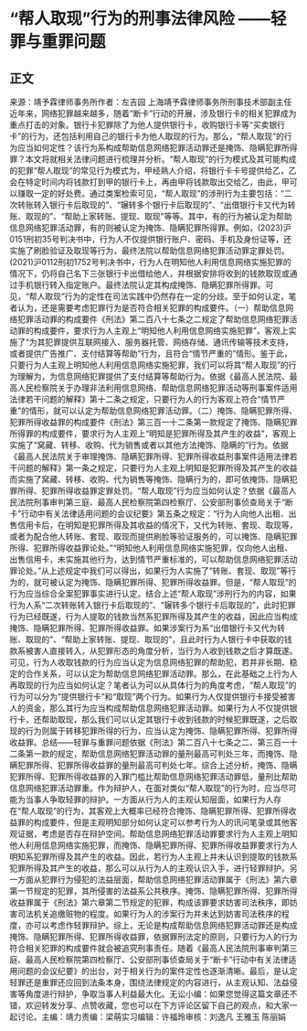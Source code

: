 # “帮人取现”行为的刑事法律风险 ——轻罪与重罪问题
## 正文
来源：靖予霖律师事务所作者：左吉园 上海靖予霖律师事务所刑事技术部副主任近年来，网络犯罪越来越多，随着“断卡”行动的开展，涉及银行卡的相关犯罪成为重点打击的对象。银行卡犯罪除了为他人提供银行卡，收购银行卡等“买卖银行卡”的行为，还包括利用自己的银行卡为他人取现的行为。那么，“帮人取现”的行为应当如何定性？该行为系构成帮助信息网络犯罪活动罪还是掩饰、隐瞒犯罪所得罪？本文将就相关法律问题进行梳理并分析。“帮人取现”的行为模式及其可能构成的犯罪“帮人取现”的常见行为模式为，甲经熟人介绍，将银行卡卡号提供给乙，乙会在特定时间内将钱款打到甲的银行卡上，再由甲将钱款取出交给乙，由此，甲可以赚取一定的好处费。通过类案检索可见，“帮人取现”的涉刑行为主要包括：“二次转账转入银行卡后取现的”、“辗转多个银行卡后取现的”、“出借银行卡又代为转账、取现的”、“帮助上家转账、提现、取现”等等。其中，有的行为被认定为帮助信息网络犯罪活动罪，有的则被认定为掩饰、隐瞒犯罪所得罪。例如，(2023)沪0151刑初35号判决书中，行为人不仅提供银行账户、密码、手机及身份证等，还实施了刷脸验证及取现等行为，最终法院以帮助信息网络犯罪活动罪定罪处罚。(2021)沪0112刑初1752号判决书中，行为人在明知他人利用信息网络实施犯罪的情况下，仍将自己名下三张银行卡出借给他人，并根据安排将收到的钱款取现或通过手机银行转入指定账户。最终法院认定其构成掩饰、隐瞒犯罪所得罪。可见，“帮人取现”行为的定性在司法实践中仍然存在一定的分歧。至于如何认定，笔者认为，还是需要考虑犯罪行为是否符合相关犯罪的构成要件。（一）帮助信息网络犯罪活动罪的构成要件《刑法》第二百八十七条之二规定了帮助信息网络犯罪活动罪的构成要件，要求行为人主观上“明知他人利用信息网络实施犯罪”，客观上实施了“为其犯罪提供互联网接入、服务器托管、网络存储、通讯传输等技术支持，或者提供广告推广、支付结算等帮助”行为，且符合“情节严重的”情形。鉴于此，只要行为人主观上明知他人利用信息网络实施犯罪，我们可以将其“帮人取现”的行为理解为，为信息网络犯罪提供了支付结算等帮助行为。依据《最高人民法院、最高人民检察院关于办理非法利用信息网络、帮助信息网络犯罪活动等刑事案件适用法律若干问题的解释》第十二条之规定，只要行为人的行为客观上符合“情节严重”的情形，就可以认定为帮助信息网络犯罪活动罪。（二）掩饰、隐瞒犯罪所得、犯罪所得收益罪的构成要件《刑法》第三百一十二条第一款规定了掩饰、隐瞒犯罪所得罪的构成要件，要求行为人主观上“明知是犯罪所得及其产生的收益”，客观上实施了“窝藏、转移、收购、代为销售或者以其他方法掩饰、隐瞒的”行为。依据《最高人民法院关于审理掩饰、隐瞒犯罪所得、犯罪所得收益刑事案件适用法律若干问题的解释》第一条之规定，只要行为人主观上明知是犯罪所得及其产生的收益而实施了窝藏、转移、收购、代为销售等掩饰、隐瞒行为的，即可依掩饰、隐瞒犯罪所得、犯罪所得收益罪定罪处罚。“帮人取现”行为应当如何认定？依据《最高人民法院刑事审判第三庭、最高人民检察院第四检察厅、公安部刑事侦查局关于“断卡”行动中有关法律适用问题的会议纪要》第五条之规定：“行为人向他人出租、出售信用卡后，在明知是犯罪所得及其收益的情况下，又代为转账、套现、取现等，或者为配合他人转账、套现、取现而提供刷脸等验证服务的，可以掩饰、隐瞒犯罪所得、犯罪所得收益罪论处。”“明知他人利用信息网络实施犯罪，仅向他人出租、出售信用卡，未实施其他行为，达到情节严重标准的，可以帮助信息网络犯罪活动罪论处。”从上述规定中我们可以得出，如果行为人实施了“转账、套现、取现”等行为的，就可被认定为掩饰、隐瞒犯罪所得、犯罪所得收益罪。但是，“帮人取现”的行为应当综合全案犯罪事实进行认定。结合上述“帮人取现”涉刑行为的内容，如果行为人系“二次转账转入银行卡后取现的”、“辗转多个银行卡后取现的”，此时犯罪行为已经既遂，行为人提取的钱款当然系犯罪所得及其产生的收益，因此应当构成掩饰、隐瞒犯罪所得、犯罪所得收益罪。如果涉案行为系“出借银行卡又代为转账、取现的”、“帮助上家转账、提现、取现的”，且此时行为人银行卡中获取的钱款系被害人直接转入，从犯罪形态的角度分析，当行为人收到钱款之后才算既遂。可见，行为人收取钱款的行为应当认定为信息网络犯罪的帮助犯，若并非长期、稳定的合作关系，可以认定为帮助信息网络犯罪活动罪。那么，在此基础之上行为人再取现的行为应当如何认定？笔者认为可以从具体行为的角度考虑，“帮人取现”的行为可以分为“提供银行卡”和“取现”两个行为。如果行为人仅提供银行卡接受被害人的资金，那么其行为应当构成帮助信息网络犯罪活动罪。如果行为人不仅提供银行卡，还帮助取现，那么我们可以认定其银行卡收到钱款的时候犯罪既遂，之后取现的行为则属于转移犯罪所得的行为，应当认定为掩饰、隐瞒犯罪所得、犯罪所得收益罪。总结——轻罪与重罪问题依据《刑法》第二百八十七条之二、第三百一十二条第一款的规定，帮助信息网络犯罪活动罪的量刑最高可判处三年，而掩饰、隐瞒犯罪所得、犯罪所得收益罪的量刑最高可判处七年。综合上述分析，掩饰、隐瞒犯罪所得、犯罪所得收益罪的入罪门槛比帮助信息网络犯罪活动罪低，量刑比帮助信息网络犯罪活动罪重。作为辩护人，在面对类似“帮人取现”的行为时，应当尽可能为当事人争取轻罪的辩护。一方面从行为人的主观认知层面，如果行为人存在“帮人取现”的行为，其客观上大概率已经符合掩饰、隐瞒犯罪所得、犯罪所得收益罪的构成要件，但是主观明知部分如何认定可以参考行为人的讯问笔录或其他客观证据，考虑是否存在辩护空间。帮助信息网络犯罪活动罪要求行为人主观上明知他人利用信息网络实施犯罪，而掩饰、隐瞒犯罪所得、犯罪所得收益罪要求行为人明知系犯罪所得及其产生的收益。因此，若行为人主观上并未认识到提取的钱款系犯罪所得及其产生的收益，那么可以从行为人的主观认识入手，进行轻罪辩护。另一方面从犯罪行为侵犯的法益层面，帮助信息网络犯罪活动罪属于《刑法》第六章第一节规定的犯罪，其所侵害的法益系公共秩序。掩饰、隐瞒犯罪所得、犯罪所得收益罪属于《刑法》第六章第二节规定的犯罪，构成该罪要求妨害司法秩序，即妨害司法机关追缴赃物的程度。如果行为人的涉案行为并未达到妨害司法秩序的程度，亦可以考虑作轻罪辩护。综上，无论是构成帮助信息网络犯罪活动罪还是构成掩饰、隐瞒犯罪所得、犯罪所得收益罪，依据罪刑法定的原则，只要行为人的行为符合相关犯罪的构成要件就会被追究刑事责任。随着《最高人民法院刑事审判第三庭、最高人民检察院第四检察厅、公安部刑事侦查局关于“断卡”行动中有关法律适用问题的会议纪要》的出台，对于相关行为的案件定性也逐渐清晰。最后，是认定轻罪还是重罪还应回到法条本身，围绕法律规定的内容进行，从主观认知、法益侵害等角度进行辩护，争取当事人利益最大化。无讼小编：如果您觉得这篇文章还不错，欢迎转发分享、点赞收藏，您也可以在下方评论区留下自己的观点，和大家一起讨论。主编：靖力责编：梁萌实习编辑：许福玲审核：刘逸凡 王雅玉 陈丽娟